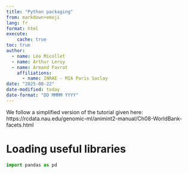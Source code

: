 ```yaml
---
title: "Python packaging"
from: markdown+emoji
lang: fr
format: html
execute:
    cache: true
toc: true
author:
  - name: Léo Micollet 
  - name: Arthur Leroy
  - name: Armand Favrot
    affiliations:
      - name: INRAE - MIA Paris Saclay
date: "2025-08-22"
date-modified: today
date-format: "DD MMMM YYYY"
---
```


We follow a simplified version of the tutorial given here: https://rcdata.nau.edu/genomic-ml/animint2-manual/Ch08-WorldBank-facets.html

# Loading useful libraries

```python
import pandas as pd
```

